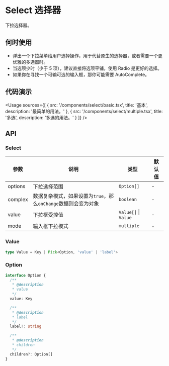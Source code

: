 
# Select 选择器

下拉选择器。

## 何时使用

- 弹出一个下拉菜单给用户选择操作，用于代替原生的选择器，或者需要一个更优雅的多选器时。
- 当选项少时（少于 5 项），建议直接将选项平铺，使用 Radio 是更好的选择。
- 如果你在寻找一个可输可选的输入框，那你可能需要 AutoComplete。

## 代码演示

<Usage
  sources={[
    {
      src: '/components/select/basic.tsx',
      title: '基本',
      description: '最简单的用法。'
    },
    {
      src: '/components/select/multiple.tsx',
      title: '多选',
      description: '多选的用法。'
    }
  ]}
/>

## API

### Select

| 参数    | 说明                                                           | 类型                 | 默认值 |
| ------- | -------------------------------------------------------------- | -------------------- | ------ |
| options | 下拉选择范围                                                   | `Option[]`           | -      |
| complex | 数据复杂模式，如果设置为`true`，那么`onChange`数据则会变为对象 | `boolean`            | -      |
| value   | 下拉框受控值                                                   | `Value[]` \| `Value` | -      |
| mode    | 输入框下拉模式                                                 | `multiple`           | -      |

### Value

```ts
type Value = Key | Pick<Option, 'value' | 'label'>
```

### Option

```ts
interface Option {
  /**
   * @description
   * value
   */
  value: Key

  /**
   * @description
   * label
   */
  label?: string

  /**
   * @description
   * children
   */
  children?: Option[]
}
```
